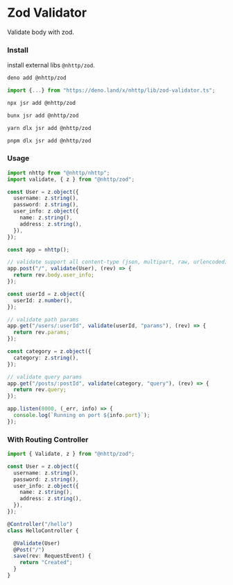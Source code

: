 
# Zod Validator
Validate body with zod.

### Install

install external libs `@nhttp/zod`.

<Tabs>
<TabItem value="deno_jsr" label="Deno">

```bash
deno add @nhttp/zod
```

</TabItem>
<TabItem value="deno" label="deno.land">

```ts
import {...} from "https://deno.land/x/nhttp/lib/zod-validator.ts";
```

</TabItem>
<TabItem value="npm" label="npm">

```bash
npx jsr add @nhttp/zod
```

</TabItem>
<TabItem value="bun" label="Bun">

```bash
bunx jsr add @nhttp/zod
```

</TabItem>
<TabItem value="yarn" label="Yarn">

```bash
yarn dlx jsr add @nhttp/zod
```

</TabItem>
<TabItem value="pnpm" label="pnpm">

```bash
pnpm dlx jsr add @nhttp/zod
```

</TabItem>
</Tabs>

### Usage
```ts
import nhttp from "@nhttp/nhttp";
import validate, { z } from "@nhttp/zod";

const User = z.object({
  username: z.string(),
  password: z.string(),
  user_info: z.object({
    name: z.string(),
    address: z.string(),
  }),
});

const app = nhttp();

// validate support all content-type (json, multipart, raw, urlencoded)
app.post("/", validate(User), (rev) => {
  return rev.body.user_info;
});

const userId = z.object({
  userId: z.number(),
});

// validate path params
app.get("/users/:userId", validate(userId, "params"), (rev) => {
  return rev.params;
});

const category = z.object({
  category: z.string(),
});

// validate query params
app.get("/posts/:postId", validate(category, "query"), (rev) => {
  return rev.query;
});

app.listen(8000, (_err, info) => {
  console.log(`Running on port ${info.port}`);
});
```

### With Routing Controller
```ts
import { Validate, z } from "@nhttp/zod";

const User = z.object({
  username: z.string(),
  password: z.string(),
  user_info: z.object({
    name: z.string(),
    address: z.string(),
  }),
});

@Controller("/hello")
class HelloController {

  @Validate(User)
  @Post("/")
  save(rev: RequestEvent) {
    return "Created";
  }
}
```
